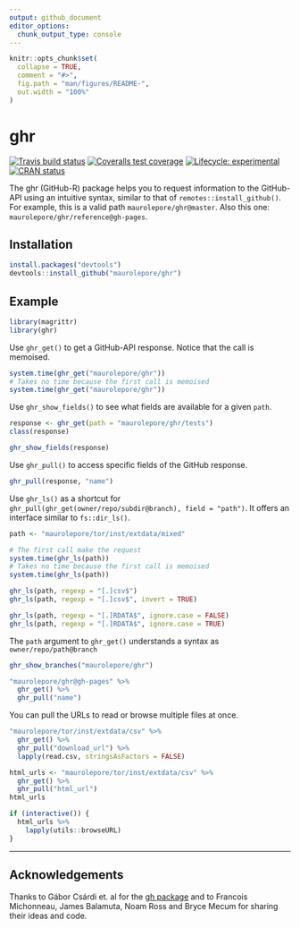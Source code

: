 ```yaml
---
output: github_document
editor_options: 
  chunk_output_type: console
---
```


<!-- README.md is generated from README.Rmd. Please edit that file -->

```r
knitr::opts_chunk$set(
  collapse = TRUE,
  comment = "#>",
  fig.path = "man/figures/README-",
  out.width = "100%"
)
```

# ghr

<!-- badges: start -->
[![Travis build status](https://travis-ci.org/maurolepore/ghr.svg?branch=master)](https://travis-ci.org/maurolepore/ghr)
[![Coveralls test coverage](https://coveralls.io/repos/github/maurolepore/ghr/badge.svg)](https://coveralls.io/r/maurolepore/ghr?branch=master)
[![Lifecycle: experimental](https://img.shields.io/badge/lifecycle-experimental-orange.svg)](https://www.tidyverse.org/lifecycle/#experimental)
[![CRAN status](https://www.r-pkg.org/badges/version/ghr)](https://cran.r-project.org/package=ghr)
<!-- badges: end -->

The ghr (GitHub-R) package helps you to request information to the GitHub-API using an intuitive syntax, similar to that of `remotes::install_github()`. For example, this is a valid path `maurolepore/ghr@master`. Also this one: `maurolepore/ghr/reference@gh-pages`.

## Installation

``` R
install.packages("devtools")
devtools::install_github("maurolepore/ghr")
```

## Example

```r
library(magrittr)
library(ghr)
```

Use `ghr_get()` to get a GitHub-API response. Notice that the call is memoised.

```r
system.time(ghr_get("maurolepore/ghr"))
# Takes no time because the first call is memoised
system.time(ghr_get("maurolepore/ghr"))
```

Use `ghr_show_fields()` to see what fields are available for a given `path`.

```r
response <- ghr_get(path = "maurolepore/ghr/tests")
class(response)

ghr_show_fields(response)
```

Use `ghr_pull()` to access specific fields of the GitHub response.

```r
ghr_pull(response, "name")
```

Use `ghr_ls()` as a shortcut for `ghr_pull(ghr_get(owner/repo/subdir@branch), field = "path")`. It offers an interface similar to `fs::dir_ls()`.

```r
path <- "maurolepore/tor/inst/extdata/mixed"

# The first call make the request
system.time(ghr_ls(path))
# Takes no time because the first call is memoised
system.time(ghr_ls(path))

ghr_ls(path, regexp = "[.]csv$")
ghr_ls(path, regexp = "[.]csv$", invert = TRUE)

ghr_ls(path, regexp = "[.]RDATA$", ignore.case = FALSE)
ghr_ls(path, regexp = "[.]RDATA$", ignore.case = TRUE)
```

The `path` argument to `ghr_get()` understands a syntax as `owner/repo/path@branch`

```r
ghr_show_branches("maurolepore/ghr")

"maurolepore/ghr@gh-pages" %>% 
  ghr_get() %>% 
  ghr_pull("name")
```

You can pull the URLs to read or browse multiple files at once.

```r
"maurolepore/tor/inst/extdata/csv" %>% 
  ghr_get() %>% 
  ghr_pull("download_url") %>%
  lapply(read.csv, stringsAsFactors = FALSE)
```

```r
html_urls <- "maurolepore/tor/inst/extdata/csv" %>% 
  ghr_get() %>% 
  ghr_pull("html_url")
html_urls

if (interactive()) {
  html_urls %>% 
    lapply(utils::browseURL)
}
```

---

## Acknowledgements

Thanks to Gábor Csárdi et. al for the [gh package](https://github.com/maurolepore/ghr) and to Francois Michonneau, James Balamuta, Noam Ross and Bryce Mecum for sharing their ideas and code.
